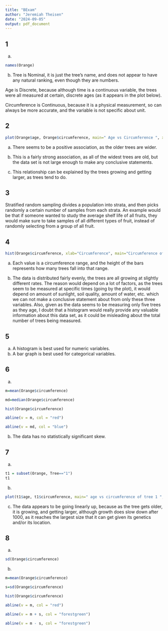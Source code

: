 ```yaml
---
title: "BExam"
author: "Jeremiah Theisen"
date: "2024-09-05"
output: pdf_document
---
```


## 1

(a) 

```r
names(Orange)
```

(b) Tree is Nominal, it is just the tree's name, and does not appear to have any natural ranking, even though they are numbers.

Age is Discrete, because although time is a continuous variable, the trees were all measured at certain, discrete ages (as it appears in the plot below).

Circumference is Continuous, because it is a physical measurement, so can always be more accurate, and the variable is not specific about unit.

## 2

```r
plot(Orange$age, Orange$circumference, main=" Age vs Circumference ", xlab=" Age ", ylab=" circumference ", pch=19)
```

(a) There seems to be a positive association, as the older trees are wider.

(b) This is a fairly strong association, as all of the widest trees are old, but the data set is not large enough to make any conclusive statements.

(c) This relationship can be explained by the trees growing and getting larger, as trees tend to do.

## 3

Stratified random sampling divides a population into strata, and then picks randomly a certain number of samples from each strata. An example would be that if someone wanted to study the average shelf life of all fruits, they would make sure to take samples of all different types of fruit, instead of randomly selecting from a group of all fruit.

## 4

```r
hist(Orange$circumference, xlab="Circumference", main="Circumference of Orange Trees")
```

(a) Each value is a circumference range, and the height of the bars represents how many trees fall into that range.

(b) The data is distributed fairly evenly, the trees are all growing at slightly different rates. The reason would depend on a lot of factors, as the trees seem to be measured at specific times (going by the plot), it would depend on amount of sunlight, soil quality, amount of water, etc. which we can not make a conclusive statement about from only these three variables. Also, given as the data seems to be measuring only five trees as they age, I doubt that a histogram would really provide any valuable information about this data set, as it could be misleading about the total number of trees being measured.

## 5

(a) A histogram is best used for numeric variables.
(b) A bar graph is best used for categorical variables.

## 6

(a) 

```r
m=mean(Orange$circumference)

md=median(Orange$circumference)

hist(Orange$circumference)

abline(v = m, col = "red")

abline(v = md, col = "blue")

```

(b) The data has no statistically significant skew.

## 7

(a) 

```r
t1 = subset(Orange, Tree=="1")
t1
```

(b) 

```r
plot(t1$age, t1$circumference, main=" age vs circumference of tree 1 ", xlab=" age ", ylab=" circumference ", pch=19)
```

(c) The data appears to be going linearly up, because as the tree gets older, it is growing, and getting larger, although growth does slow down after 1000, as it reaches the largest size that it can get given its genetics and/or its location.

## 8

(a) 

```r
sd(Orange$circumference)
```

(b) 

```r
m=mean(Orange$circumference)

s=sd(Orange$circumference)

hist(Orange$circumference)

abline(v = m, col = "red")

abline(v = m + s, col = "forestgreen")

abline(v = m - s, col = "forestgreen")
```
